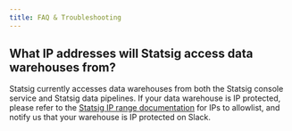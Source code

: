 ```yaml
---
title: FAQ & Troubleshooting
---
```


## What IP addresses will Statsig access data warehouses from?

Statsig currently accesses data warehouses from both the Statsig console service and Statsig data pipelines. If your data warehouse is IP protected, please refer to the [Statsig IP range documentation](/infrastructure/statsig_ip_ranges) for IPs to allowlist, and notify us that your warehouse is IP protected on Slack.
